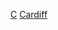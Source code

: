 {{Catnav|頁面分類|...|英國足球|威爾斯足球|威尔士足球俱乐部}}
{{Commons cat|Cardiff City F.C.}}

[[Category:威尔士足球俱乐部|C]]
[[Category:英格蘭超級聯賽足球俱樂部|Cardiff]]